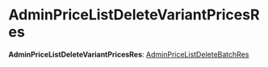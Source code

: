 
# AdminPriceListDeleteVariantPricesRes

 **AdminPriceListDeleteVariantPricesRes**: [AdminPriceListDeleteBatchRes](../medusa.AdminPriceListDeleteBatchRes/page.mdx)
